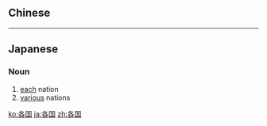 ==Chinese==
{{zh-see|各國}}

----

==Japanese==
{{ja-kanjitab|かく|k1=かっ|こく|yomi=o}}

===Noun===
{{ja-noun|かっこく|kyu=各國|hhira=かくこく}}

# [[each]] nation
# [[various]] nations

[[ko:各国]]
[[ja:各国]]
[[zh:各国]]